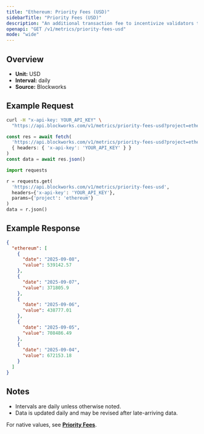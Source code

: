 ```yaml
---
title: "Ethereum: Priority Fees (USD)"
sidebarTitle: "Priority Fees (USD)"
description: "An additional transaction fee to incentivize validators to prioritize and execute transactions."
openapi: "GET /v1/metrics/priority-fees-usd"
mode: "wide"
---
```


## Overview

- **Unit:** USD
- **Interval:** daily
- **Source:** Blockworks

## Example Request

<CodeGroup>

```bash cURL
curl -H "x-api-key: YOUR_API_KEY" \
  "https://api.blockworks.com/v1/metrics/priority-fees-usd?project=ethereum"
```

```typescript TypeScript
const res = await fetch(
  'https://api.blockworks.com/v1/metrics/priority-fees-usd?project=ethereum',
  { headers: { 'x-api-key': 'YOUR_API_KEY' } }
)
const data = await res.json()
```

```python Python
import requests

r = requests.get(
  'https://api.blockworks.com/v1/metrics/priority-fees-usd',
  headers={'x-api-key': 'YOUR_API_KEY'},
  params={'project': 'ethereum'}
)
data = r.json()
```

</CodeGroup>

## Example Response

```json
{
  "ethereum": [
    {
      "date": "2025-09-08",
      "value": 539142.57
    },
    {
      "date": "2025-09-07",
      "value": 371805.9
    },
    {
      "date": "2025-09-06",
      "value": 438777.01
    },
    {
      "date": "2025-09-05",
      "value": 708486.49
    },
    {
      "date": "2025-09-04",
      "value": 672153.18
    }
  ]
}
```

## Notes
- Intervals are daily unless otherwise noted.
- Data is updated daily and may be revised after late-arriving data.

<Note>For native values, see **[Priority Fees](./priority-fees)**.</Note>